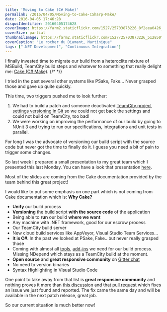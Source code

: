 ```yaml
---
title: 'Moving to Cake (C# Make)'
permalink: /2016/04/05/Moving-to-Cake-CSharp-Make/
date: 2016-04-05 17:46:28
disqusIdentifier: 20160405174628
coverImage: https://farm2.staticflickr.com/1527/25703873226_8f2eea0426_h.jpg
coverSize: partial
thumbnailImage: https://farm2.staticflickr.com/1527/25703873226_512850f0c5_q.jpg
coverCaption: "Le rocher du Diamant, Martinique"
tags: [".NET Development", "Continuous Integration"]
---
```

I finally invested time to migrate our build from a heteroclite mixture of  MSBuild, TeamCity build steps and whatever to something that really delight me: [Cake (C# Make)](http://cakebuild.net/).
{/* <!-- more --> */}

I tried in the past several other systems like PSake, Fake... Never grasped those and gave up quite quickly.

This time, two triggers pushed me to look further:<p></p>
1. We had to build a patch and someone deactivated [TeamCity project settings versioning in Git](http://laurentkempe.com/2014/12/13/TeamCity-9-project-settings-versioning-in-Git/) so we could not get back the settings and could not build on TeamCity, too bad!
2. We were working on improving the performance of our build by going to NUnit 3 and trying to run our specifications, integrations and unit tests in parallel.

For long I was the advocate of versioning our build script with the source code but never got the time to finally do it. I guess you need a bit of pain to trigger some changes.

So last week I prepared a small presentation to my great team which I presented this last Monday. You can have a look that presentation [here](https://sway.com/G8xS5gVqbwOA9euI).

Most of the slides are coming from the Cake documentation provided by the team behind this great project!

I would like to put some emphasis on one part which is not coming from Cake documentation which is: **Why Cake?**<p></p>  

* **Unify** our build process
* **Versioning** the build script **with the source code** of the application
* Being able to **run** our build **where we want**
 * Any machine with .NET framework, good for our escrow process
 * Our TeamCity build server
 * New cloud build services like AppVeyor, Visual Studio Team Services...
* **It is C#**. In the past we looked at PSake, Fake.. but never really grasped those
* Coming with almost all [tools](http://cakebuild.net/dsl), [add-ins](http://cakebuild.net/addins?path=contributing%252Fguidelines) we need for our build process. Missing NDepend which stays as a TeamCity build at the moment.
* **Open source** and **great responsive community** on [Gitter chat](https://gitter.im/cake-build/cake)
* No need to version binaries
* Syntax Highlighting in Visual Studio Code

One point to take away from that list is **great responsive community** and nothing proves it more than [this discussion](https://gitter.im/cake-build/cake?at=57024151d39de41b49604f5e) and that [pull request](https://github.com/cake-build/cake/issues/805) which fixes an issue we just found and reported. The fix came the same day and will be available in the next patch release, great job. 

So our current situation is much better now!
